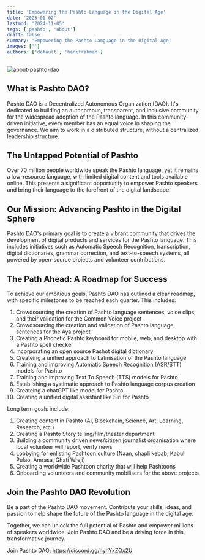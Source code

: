 ```yaml
---
title: 'Empowering the Pashto Language in the Digital Age'
date: '2023-01-02'
lastmod: '2024-11-05'
tags: ['pashto', 'about']
draft: false
summary: 'Empowering the Pashto Language in the Digital Age'
images: ['']
authors: ['default', 'hanifrahman']
---
```


![about-pashto-dao](/static/images/about-us.jpeg)

## What is Pashto DAO?

Pashto DAO is a Decentralized Autonomous Organization (DAO). It's dedicated to building an autonomous, transparent, and inclusive community for the widespread adoption of the Pashto language. In this community-driven initiative, every member has an equal voice in shaping the governance. We aim to work in a distributed structure, without a centralized leadership structure.

## The Untapped Potential of Pashto

Over 70 million people worldwide speak the Pashto language, yet it remains a low-resource language, with limited digital content and tools available online. This presents a significant opportunity to empower Pashto speakers and bring their language to the forefront of the digital landscape.

## Our Mission: Advancing Pashto in the Digital Sphere

Pashto DAO's primary goal is to create a vibrant community that drives the development of digital products and services for the Pashto language. This includes initiatives such as Automatic Speech Recognition, transcription, digital dictionaries, grammar correction, and text-to-speech systems, all powered by open-source projects and volunteer contributions.

## The Path Ahead: A Roadmap for Success

To achieve our ambitious goals, Pashto DAO has outlined a clear roadmap, with specific milestones to be reached each quarter. This includes:

1. Crowdsourcing the creation of Pashto language sentences, voice clips, and their validation for the Common Voice project
2. Crowdsourcing the creation and validation of Pashto language sentences for the Aya project
3. Creating a Phonetic Pashto keyboard for mobile, web, and desktop with a Pashto spell checker
4. Incorporating an open source Pashot digital dictionary
5. Createing a unified approach to Latinisation of the Pashto language
6. Training and improving Automatic Speech Recognition (ASR/STT) models for Pashto
7. Training and improving Text To Speech (TTS) models for Pashto
8. Establishing a systimatic approach to Pashto language corpus creation
9. Createing a chatGPT like model for Pashto
10. Creating a unified digital assistant like Siri for Pashto

Long term goals include:

1. Creating content in Pashto (AI, Blockchain, Science, Art, Learning, Research, etc.)
2. Creating a Pashto Story telling/film/theater department
3. Building a community driven news/citizen journalist organisation where local volunteer will report, verify news
4. Lobbying for enlisting Pashtoon culture (Naan, chapli kebab, Kabuli Pulao, Amrasa, Ghati Wreji)
5. Creating a worldwide Pashtoon charity that will help Pashtoons
6. Onboarding volunteers and community mobilisers for the above projects

## Join the Pashto DAO Revolution

Be a part of the Pashto DAO movement. Contribute your skills, ideas, and passion to help shape the future of the Pashto language in the digital age.

Together, we can unlock the full potential of Pashto and empower millions of speakers worldwide. Join Pashto DAO and be a driving force in this transformative journey.

Join Pashto DAO: https://discord.gg/hyhYxZQx2U

